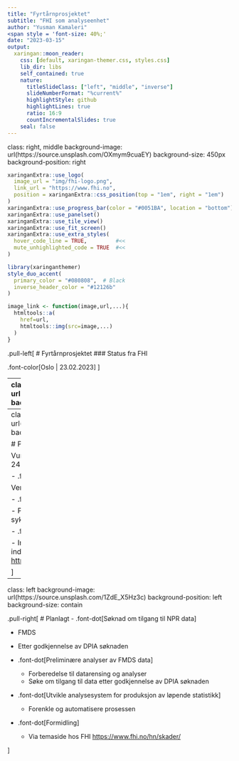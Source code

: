 ```yaml
---
title: "Fyrtårnprosjektet"
subtitle: "FHI som analyseenhet"
author: "Yusman Kamaleri"
<span style = 'font-size: 40%;'
date: "2023-03-15"
output:
  xaringan::moon_reader:
    css: [default, xaringan-themer.css, styles.css]
    lib_dir: libs
    self_contained: true
    nature:
      titleSlideClass: ["left", "middle", "inverse"]
      slideNumberFormat: "%current%"
      highlightStyle: github
      highlightLines: true
      ratio: 16:9
      countIncrementalSlides: true
    seal: false
---
```


class: right, middle
background-image: url(https://source.unsplash.com/OXmym9cuaEY)
background-size: 450px
background-position: right 


```r
xaringanExtra::use_logo(
  image_url = "img/fhi-logo.png",
  link_url = "https://www.fhi.no",
  position = xaringanExtra::css_position(top = "1em", right = "1em")
)
xaringanExtra::use_progress_bar(color = "#0051BA", location = "bottom")
xaringanExtra::use_panelset()
xaringanExtra::use_tile_view()
xaringanExtra::use_fit_screen()
xaringanExtra::use_extra_styles(
  hover_code_line = TRUE,         #<<
  mute_unhighlighted_code = TRUE  #<<
)
```
```r
library(xaringanthemer)
style_duo_accent(
  primary_color = "#080808",  # Black
  inverse_header_color = "#12126b"
)
```

```r
image_link <- function(image,url,...){
  htmltools::a(
    href=url,
    htmltools::img(src=image,...)
  )
}
```
.pull-left[
# Fyrtårnprosjektet
### Status fra FHI

.font-color[Oslo | 23.02.2023]
]

---
class: left
background-image: url(https://source.unsplash.com/PpgY7sjpf_0)
background-position: right
background-size: 550px 

# Ferdig

.pull-left[
- .font-dot[ Prosjektprotokoll ]

  [Beskrivelse](https://www.fhi.no/cristin-prosjekter/aktiv/skader-i-norge-analyse-av-data-i-fyrtarnprosjektet) av arbeidet som FHI skal gjennomføre 

- .font-dot[ REK søknad ]
 
 REK godkjent 22.12.2022
 
- .font-dot[Samarbeidsavtale med Hdir]

  - Ikke nødvending
  - Tilgjengeliggjøringen av dataene vil være styrt av vedtak med hjemmel i
    helseregisterloven og tilhørende forskrifter
]
 
---
class: left
background-image: url(https://source.unsplash.com/GopRYASfsOc)
background-position: right
background-size: 550px 

# Pågående
.pull-left[
- .font-dot[DPIA søknad]

  Vurdering av personvernkonsekvenser ble sendt 24.01.2023. Svar innen 8 - 12 uker.

- .font-dot[ Oppdragsavtale med SVV ]

  Vente på tilbakemelding fra SVV.
  
- .font-dot[ Analyse av anonyme data fra NTR ]

  - Plan om å bruke data for 2022
  - Vente på data fra Ullevål sykehus

- .font-dot[Utvikle indikatorer for løpende statistikk]

  - Indikatorer er basert på FMDS skjema
  - Forslag til indikatorer finnes på denne side [https://github.com/fyrtaarn/indikator/blob/main/indikator.org](https://github.com/fyrtaarn/indikator/blob/main/indikator.org)

]

 
---
class: left 
background-image: url(https://source.unsplash.com/1ZdE_X5Hz3c)
background-position: left
background-size: contain 

.pull-right[
# Planlagt
- .font-dot[Søknad om tilgang til NPR data]

  - FMDS 
  - Etter godkjennelse av DPIA søknaden

- .font-dot[Preliminære analyser av FMDS data]

  - Forberedelse til datarensing og analyser
  - Søke om tilgang til data etter godkjennelse av DPIA søknaden
  
- .font-dot[Utvikle analysesystem for produksjon av løpende statistikk]

  - Forenkle og automatisere prosessen
  
- .font-dot[Formidling]

  - Via temaside hos FHI [https://www.fhi.no/hn/skader/](https://www.fhi.no/hn/skader/)

]
